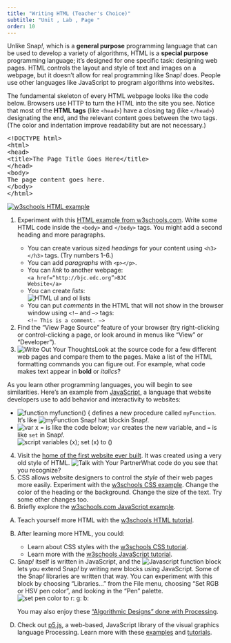 ```yaml
---
title: "Writing HTML (Teacher's Choice)"
subtitle: "Unit , Lab , Page "
order: 10
---
```


<p>Unlike Snap<em>!</em>, which is a <strong>general purpose</strong>
programming language that can be used to develop a variety of
algorithms, HTML is a <strong>special purpose</strong> programming
language; it's designed for one specific task: designing web pages. HTML
controls the layout and style of text and images on a webpage, but it
doesn't allow for real programming like Snap<em>!</em> does. People use
other languages like JavaScript to program algorithms into websites.</p>

<p>The fundamental skeleton of every HTML webpage looks like the code
below. Browsers use HTTP to turn the HTML into the site you see. Notice
that most of the <strong>HTML tags</strong> (like <code>\<head\></code>)
have a closing tag (like <code>\</head\></code>) designating the end,
and the relevant content goes between the two tags. (The color and
indentation improve readability but are not necessary.)</p>

```{=html}
<pre class="indent" style="width:800px"><span class="purple">&lt;!DOCTYPE html&gt;</span>
<span class="blue">&lt;html&gt;</span>
<span class="red">&lt;head&gt;</span>
<span class="orange">&lt;title&gt;</span>The Page Title Goes Here<span class="orange">&lt;/title&gt;</span>
<span class="red">&lt;/head&gt;</span>
<span class="darkgreen">&lt;body&gt;</span>
The page content goes here.
<span class="darkgreen">&lt;/body&gt;</span>
<span class="blue">&lt;/html&gt;</span></pre>
```
::: {#first .forYouToDo}
<a href="http://www.w3schools.com/html/tryit.asp?filename=tryhtml_default" target="_blank"><img src="/img/4-internet/w3-html-example.jpg" title="w3schools HTML example" alt="w3schools HTML example" class="imageRight"/></a>

<ol>

<li>

Experiment with this
<a href="http://www.w3schools.com/html/tryit.asp?filename=tryhtml_default" target="_blank">HTML
example from w3schools.com</a>. Write some HTML code inside the
<code>\<body\></code> and <code>\</body\></code> tags. You might add a
second heading and more paragraphs.

<ul>

<li>You can create various sized <em>headings</em> for your content
using <code>\<h3\>\</h3\></code> tags. (Try numbers 1-6.)</li>

<li>You can add <em>paragraphs</em> with <code>\<p\>\</p\></code>.</li>

<li>You can <em>link</em> to another webpage:<br />
<code class="indent">\<a href="http://bjc.edc.org"\>BJC
Website\</a\></code></li>

<li>You can create <em>lists</em>:<br />
<img src="/img/4-internet/html-lists.jpg" title="HTML ul and ol lists" alt="HTML ul and ol lists" class="indent"/></li>

<li>You can put <em>comments</em> in the HTML that will not show in the
browser window using <code>\<!--</code> and <code>--\></code>
tags:<br /> <code class="indent">\<!-- This is a comment.
--\></code></li>

</ul>

</li>

<li>Find the "View Page Source" feature of your browser (try
right-clicking or control-clicking a page, or look around in menus like
"View" or "Developer").</li>

<li><img src="/img/icons/write-out-thoughts-mini.png" title="Write Out Your Thoughts" alt="Write Out Your Thoughts" class="imageRight"/>Look
at the source code for a few different web pages and compare them to the
pages. Make a list of the HTML formatting commands you can figure out.
For example, what code makes text appear in <strong>bold</strong> or
<em>italics</em>?</li>

</ol>
:::

::: endnote
As you learn other programming languages, you will begin to see
similarities. Here's an example from
<a href="http://www.w3schools.com/js/tryit.asp?filename=tryjs_default" target="_blank">JavaScript</a>,
a language that website developers use to add behavior and interactivity
to websites:

<ul>

```{=html}
<!--<li>
<code>function square(x) {<br />
&nbsp;&nbsp;return x * x;<br />
}</code><br />
defines a new function called <code>square</code>. It's like<br /><img src="/img/4-internet/square.png" alt="square(x)"><br />in Snap<em>!</em>.
</li>
<li>
<code>var length = 5;</code><br />
is like<br />
<img src="/img/4-internet/var.png" width="242" height="74" alt="script variables (length); set (length) to 5">.
</li>-->
```
<li><img src="/img/4-internet/JS-function-myfunction.jpg" title="function myfunction() {" alt="function myfunction() {" class="inline noshadow"/>
defines a new procedure called <code>myFunction</code>. It's like
<img src="/img/4-internet/myFunction-hat-block.png" title="myFunction Snap! hat block" alt="myFunction Snap! hat block" class="inline"/>in
Snap<em>!</em>.</li>

<li><img src="/img/4-internet/JS-var-x-equals.jpg" title="var x = " alt="var x = " class="inline noshadow"/>
is like the code below<code></code>; <code>var</code> creates the new
variable, and <code>=</code> is like <code>set</code> in
Snap<em>!</em>.<br />
<img src="/img/4-internet/script-var-x-set-x-to.png" title="script variables (x); set (x) to ()" alt="script variables (x); set (x) to ()" class="indent"/></li>

</ul>
:::

::: ifTime
<ol start="4">

<li>Visit the <a href="http://info.cern.ch/" target="_blank">home of the
first website ever built</a>. It was created using a very old style of
HTML.
<img src="/img/icons/talk-with-your-partner-mini.png" title="Talk with Your Partner" alt="Talk with Your Partner" class="inline"/>What
code do you see that you recognize?</li>

<li>CSS allows website designers to control the <em>style</em> of their
web pages more easily. Experiment with the
<a href="http://www.w3schools.com/css/tryit.asp?filename=trycss_default" target="_blank">w3schools
CSS example</a>. Change the color of the heading or the background.
Change the size of the text. Try some other changes too.</li>

<li>Briefly explore the
<a href="http://www.w3schools.com/js/tryit.asp?filename=tryjs_default" target="_blank">w3schools.com
JavaScript example</a>.</li>

</ol>
:::

::: takeItFurther
<ol type="A">

<li>Teach yourself more HTML with the
<a href="http://www.w3schools.com/html/default.asp" target="_blank">w3schools
HTML tutorial</a>.</li>

<li>

After learning more HTML, you could:

<ul>

<li>Learn about CSS styles with the
<a href="http://www.w3schools.com/css/default.asp" target="_blank">w3schools
CSS tutorial</a>.</li>

<li>Learn more with the
<a href="http://www.w3schools.com/js/default.asp" target="_blank">w3schools
JavaScript tutorial</a>.</li>

</ul>

</li>

<li>Snap<em>!</em> itself is written in JavaScript, and the
<img src="/img/4-internet/jsfunc.png" alt="Javascript function"/>
block lets you extend Snap<em>!</em> by writing new blocks using
JavaScript. Some of the Snap<em>!</em> libraries are written that way.
You can experiment with this block by choosing "Libraries..." from the
File menu, choosing "Set RGB or HSV pen color", and looking in the "Pen"
palette.<br />
<img src="/img/4-internet/setRGB.png" title="set pen color to r: g: b:" alt="set pen color to r: g: b:" class="indent"/></li>

::: sidenoteBig
You may also enjoy these
<a href="https://www.openprocessing.org/" target="_blank">"Algorithmic
Designs" done with Processing</a>.
:::

<li>Check out <a href="https://p5js.org" target="_blank">p5.js</a>, a
web-based, JavaScript library of the visual graphics language
Processing. Learn more with these
<a href="https://p5js.org/examples/" target="_blank">examples</a> and
<a href="https://p5js.org/tutorials/" target="_blank">tutorials</a>.</li>

</ol>
:::

